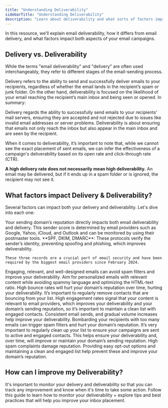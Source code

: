 ```yaml
---
title: "Understanding Deliverability"
sidebarTitle: "Understanding Deliverability"
description: "Learn about deliverability and what sorts of factors impact deliverability over time."
---
```


In this resource, we’ll explain email deliverability, how it differs from email delivery, and what factors impact both aspects of your email campaigns.

## Delivery vs. Deliverability

While the terms "email deliverability" and "delivery" are often used interchangeably, they refer to different stages of the email-sending process.

Delivery refers to the ability to send and successfully deliver emails to your recipients, regardless of whether the email lands in the recipient’s spam or junk folder. On the other hand, deliverability is focused on the likelihood of your email reaching the recipient’s main inbox and being seen or opened. In summary:

<Card title="Delivery" icon="circle-check">
  Delivery regards the ability to successfully send emails to your recipients' mail servers, ensuring they are accepted and not rejected due to issues like invalid email addresses or server problems.
</Card>

<Card title="Deliverability" icon="inbox">
  Deliverability is about ensuring that emails not only reach the inbox but also appear in the main inbox and are seen by the recipient.
</Card>

When it comes to deliverability, it’s important to note that, while we cannot see the exact placement of sent emails, we can infer the effectiveness of a campaign's deliverability based on its open rate and click-through rate (CTR).

**A high delivery rate does not necessarily mean high deliverability.** An email may be delivered, but if it ends up in a spam folder or is ignored, the recipient may not see it.

## What factors impact Delivery & Deliverability?

Several factors can impact both your delivery and deliverability. Let's dive into each one:

<AccordionGroup>
  <Accordion title="Domain Reputation" defaultOpen={false}>
    Your sending domain’s reputation directly impacts both email deliverability and delivery. This sender score is determined by email providers such as Google, Yahoo, iCloud, and Outlook and can be monitored by using their postmaster tools.
  </Accordion>

  <Accordion title="Email Authentication" defaultOpen={false}>
    **SPF, DKIM, DMARC**: These protocols verify the sender’s identity, preventing spoofing and phishing, which improves deliverability.

    These three records are a crucial part of email security and have been required by the biggest email providers since February 2024.
  </Accordion>

  <Accordion title="Email Content" defaultOpen={false}>
    Engaging, relevant, and well-designed emails can avoid spam filters and improve your deliverability. Aim for personalized emails with relevant content while avoiding spammy language and optimizing the HTML-text ratio.
  </Accordion>

  <Accordion title="Bounce Rates" defaultOpen={false}>
    High bounce rates will hurt your domain’s reputation over time, hurting your deliverability. It’s important to regularly remove contacts that are bouncing from your list.
  </Accordion>

  <Accordion title="Engagement Rates" defaultOpen={false}>
    High engagement rates signal that your content is relevant to email providers, which improves your deliverability and your domain’s sending reputation, so it’s important to maintain a clean list with engaged contacts.
  </Accordion>

  <Accordion title="Sending Frequency & Volume" defaultOpen={false}>
    Consistent email sends, and gradual volume increases help improve your deliverability. Bombarding your recipients with too many emails can trigger spam filters and hurt your domain’s reputation.
  </Accordion>

  <Accordion title="List Hygiene" defaultOpen={false}>
    It’s very important to regularly clean up your list to ensure your campaigns are sent to active and engaged contacts. This helps ensure your deliverability and, over time, will improve or maintain your domain’s sending reputation.
  </Accordion>

  <Accordion title="Spam Complaints" defaultOpen={false}>
    High spam complaints damage reputation. Providing easy opt-out options and maintaining a clean and engaged list help prevent these and improve your domain’s reputation.
  </Accordion>
</AccordionGroup>

## How can I improve my Deliverability?

It's important to monitor your delivery and deliverability so that you can track any improvement and know when it's time to take some action. Follow this guide to learn how to monitor your deliverability + explore tips and best practices that will help you improve your inbox placement.